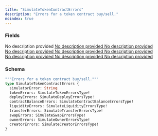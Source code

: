 ```yaml
---
title: "SimulateTokenContractErrors"
description: "Errors for a token contract buy/sell."
noindex: true
---
```


### Fields

<ResponseField name="simulatorError" type="String">
  No description provided
</ResponseField>

<a href="/api-reference/types/simulatetokenerrorstype">
  <ResponseField name="tokenErrors" type="SimulateTokenErrorsType!" required>
    No description provided
  </ResponseField>
</a>

<a href="/api-reference/types/simulatedeployerrorstype">
  <ResponseField name="deployErrors" type="SimulateDeployErrorsType!" required>
    No description provided
  </ResponseField>
</a>

<a href="/api-reference/types/simulatecontractbalanceerrorstype">
  <ResponseField name="contractBalanceErrors" type="SimulateContractBalanceErrorsType!" required>
    No description provided
  </ResponseField>
</a>

<a href="/api-reference/types/simulateliquidityerrorstype">
  <ResponseField name="liquidityErrors" type="SimulateLiquidityErrorsType!" required>
    No description provided
  </ResponseField>
</a>

<a href="/api-reference/types/simulatetransfererrorstype">
  <ResponseField name="transferErrors" type="SimulateTransferErrorsType!" required>
    No description provided
  </ResponseField>
</a>

<a href="/api-reference/types/simulateswaperrorstype">
  <ResponseField name="swapErrors" type="SimulateSwapErrorsType!" required>
    No description provided
  </ResponseField>
</a>

<a href="/api-reference/types/simulateownererrorstype">
  <ResponseField name="ownerErrors" type="SimulateOwnerErrorsType!" required>
    No description provided
  </ResponseField>
</a>

<a href="/api-reference/types/simulatecreatorerrorstype">
  <ResponseField name="creatorErrors" type="SimulateCreatorErrorsType!" required>
    No description provided
  </ResponseField>
</a>

### Schema


```graphql 
"""Errors for a token contract buy/sell."""
type SimulateTokenContractErrors {
  simulatorError: String
  tokenErrors: SimulateTokenErrorsType!
  deployErrors: SimulateDeployErrorsType!
  contractBalanceErrors: SimulateContractBalanceErrorsType!
  liquidityErrors: SimulateLiquidityErrorsType!
  transferErrors: SimulateTransferErrorsType!
  swapErrors: SimulateSwapErrorsType!
  ownerErrors: SimulateOwnerErrorsType!
  creatorErrors: SimulateCreatorErrorsType!
}
```
